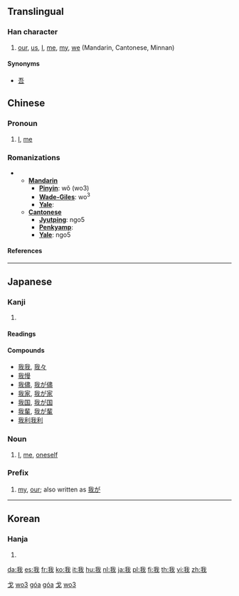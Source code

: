 {{zh-hanzi|{{zh-lookup|我}}}}
==Translingual==
{{Han stroke|[[Image:我-order.gif]]}}
===Han character===
{{Han char|rn=62|rad=戈|as=03|sn=7|four=2355<sub>0</sub>|canj=竹手戈 (HQI)}}
# [[our]], [[us]], [[I]], [[me]], [[my]], [[we]] (Mandarin, Cantonese, Minnan)


====Synonyms====
* [[吾]]

==Chinese==
{{zh-pinyin|wǒ|góa|ngo5}}
===Pronoun===
# [[I]], [[me]]

===Romanizations===
** '''[[Mandarin]]'''
*** '''[[Pinyin]]''': wǒ (wo3)
*** '''[[Wade-Giles]]''': wo<sup>3</sup>
*** '''[[Yale]]''': 
** '''[[Cantonese]]'''
*** '''[[Jyutping]]''': ngo5
*** '''[[Penkyamp]]''': 
*** '''[[Yale]]''': ngo5


====References====
{{Han ref|kx=0412.010|dkj=11545|hdz=21401.020|uh=6211|ud=25105|bh=A7DA|bd=42970}}
----
==Japanese==
===Kanji===
{{ja-kanji|grade=|rs=戈03}}
# {{defn|Japanese}} 
====Readings====
{{ja-readings|on=[[が]] (ga)|kun=[[われ]] (ware), [[わ]] (wa)}}



====Compounds====
*[[我我]], [[我々]]
*[[我慢]]
*[[我儘]], [[我が儘]]
*[[我家]], [[我が家]]
*[[我国]], [[我が国]]
*[[我輩]], [[我が輩]]
*[[我利我利]]

===Noun===
{{ja-noun|k|hira=われ|rom=ware}}
#[[I]], [[me]], [[oneself]]

===Prefix===
{{ja-pos|k|prefix|hira=わが|rom=waga}}
#[[my]], [[our]]; also written as [[我が]]
----
==Korean==
===Hanja===
{{ko-hanja|hangeul=아|eumhun=|rv=a|mr=a|y=a}}
# {{defn|Korean}}


[[Category:zh-tw:Pronouns|戈]]
[[Category:zh-cn:Pronouns|wo3]]
[[Category:nan-tw:Pronouns|góa]]
[[Category:nan-cn:Pronouns|góa]]
[[Category:zh-tw:Beginning Mandarin|戈]]
[[Category:zh-cn:Beginning Mandarin|wo3]]

[[da:我]]
[[es:我]]
[[fr:我]]
[[ko:我]]
[[it:我]]
[[hu:我]]
[[nl:我]]
[[ja:我]]
[[pl:我]]
[[fi:我]]
[[th:我]]
[[vi:我]]
[[zh:我]]